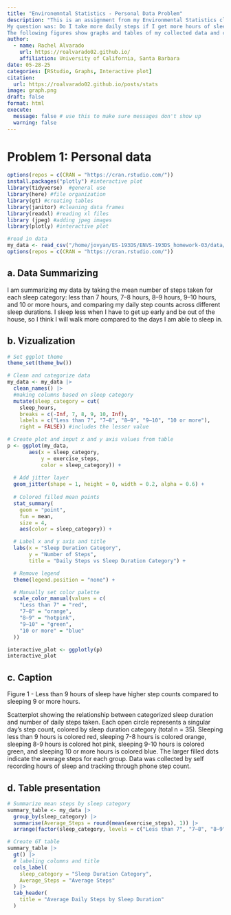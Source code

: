 ```yaml
---
title: "Environemntal Statistics - Personal Data Problem" 
description: "This is an assignment from my Environmental Statistics class where I had to record personal data for several weeks.
My question was: Do I take more daily steps if I get more hours of sleep the night before? 
The following figures show graphs and tables of my collected data and captions exploring what their values mean."
author:
  - name: Rachel Alvarado 
    url: https://roalvarado02.github.io/
    affiliation: University of California, Santa Barbara 
date: 05-28-25
categories: [RStudio, Graphs, Interactive plot]
citation: 
  url: https://roalvarado02.github.io/posts/stats
image: graph.png
draft: false
format: html
execute:
  message: false # use this to make sure messages don't show up
  warning: false 
---
```


# Problem 1: Personal data

```r
options(repos = c(CRAN = "https://cran.rstudio.com/"))
install.packages("plotly") #interactive plot
library(tidyverse)  #general use
library(here) #file organization
library(gt) #creating tables
library(janitor) #cleaning data frames
library(readxl) #reading xl files
library (jpeg) #adding jpeg images
library(plotly) #interactive plot

#read in data
my_data <- read_csv("/home/jovyan/ES-193DS/ENVS-193DS_homework-03/data/193DS - Personal data project - Sheet1 (1).csv") 
options(repos = c(CRAN = "https://cran.rstudio.com/")) 

```

## a. Data Summarizing

I am summarizing my data by taking the mean number of steps taken for each sleep category: less than 7 hours, 7–8 hours, 8–9 hours, 9–10 hours, and 10 or more hours, and comparing my daily step counts across different sleep durations. I sleep less when I have to get up early and be out of the house, so I think I will walk more compared to the days I am able to sleep in.

## b. Vizualization

```r
# Set ggplot theme
theme_set(theme_bw())

# Clean and categorize data
my_data <- my_data |> 
  clean_names() |> 
  #making columns based on sleep category
  mutate(sleep_category = cut(
    sleep_hours,
    breaks = c(-Inf, 7, 8, 9, 10, Inf),
    labels = c("Less than 7", "7–8", "8–9", "9–10", "10 or more"),
    right = FALSE)) #includes the lesser value

# Create plot and input x and y axis values from table
p <- ggplot(my_data, 
       aes(x = sleep_category, 
           y = exercise_steps, 
           color = sleep_category)) +
  
  # Add jitter layer
  geom_jitter(shape = 1, height = 0, width = 0.2, alpha = 0.6) +
  
  # Colored filled mean points
  stat_summary(
    geom = "point", 
    fun = mean, 
    size = 4, 
    aes(color = sleep_category)) +

  # Label x and y axis and title
  labs(x = "Sleep Duration Category",
       y = "Number of Steps",
       title = "Daily Steps vs Sleep Duration Category") +

  # Remove legend 
  theme(legend.position = "none") +

  # Manually set color palette
  scale_color_manual(values = c(
    "Less than 7" = "red",
    "7–8" = "orange",
    "8–9" = "hotpink",
    "9–10" = "green",
    "10 or more" = "blue"
  )) 

interactive_plot <- ggplotly(p)
interactive_plot
```

## c. Caption

Figure 1 - Less than 9 hours of sleep have higher step counts compared to sleeping 9 or more hours.

Scatterplot showing the relationship between categorized sleep duration and number of daily steps taken. Each open circle represents a singular day's step count, colored by sleep duration category (total n = 35). Sleeping less than 9 hours is colored red, sleeping 7-8 hours is colored orange, sleeping 8-9 hours is colored hot pink, sleeping 9-10 hours is colored green, and sleeping 10 or more hours is colored blue. The larger filled dots indicate the average steps for each group. Data was collected by self recording hours of sleep and tracking through phone step count.

## d. Table presentation

```r
# Summarize mean steps by sleep category
summary_table <- my_data |> 
  group_by(sleep_category) |> 
  summarise(Average_Steps = round(mean(exercise_steps), 1)) |> 
  arrange(factor(sleep_category, levels = c("Less than 7", "7–8", "8–9", "9–10", "10 or more")))

# Create GT table
summary_table |> 
  gt() |> 
  # labeling columns and title
  cols_label(
    sleep_category = "Sleep Duration Category",
    Average_Steps = "Average Steps"
  ) |> 
  tab_header(
    title = "Average Daily Steps by Sleep Duration"
  )

```
